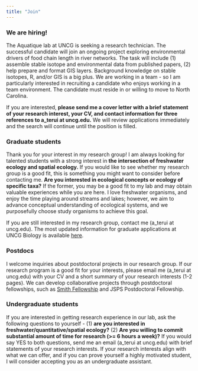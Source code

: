 ```yaml
---
title: "Join"
---
```


### We are hiring!

The Aquatique lab at UNCG is seeking a research technician. The successful candidate will join an ongoing project exploring environmental drivers of food chain length in river networks. The task will include (1) assemble stable isotope and environmental data from published papers, (2) help prepare and format GIS layers. Background knowledge on stable isotopes, R, and/or GIS is a big plus. We are working in a team - so I am particularly interested in recruiting a candidate who enjoys working in a team environment. The candidate must reside in or willing to move to North Carolina.

If you are interested, **please send me a cover letter with a brief statement of your research interest, your CV, and contact information for three references to a_terui at uncg.edu.** We will review applications immediately and the search will continue until the position is filled.

### Graduate students

Thank you for your interest in my research group! I am always looking for talented students with a strong interest in **the intersection of freshwater ecology and spatial ecology.** If you would like to see whether my research group is a good fit, this is something you might want to consider before contacting me. **Are you interested in ecological concepts or ecology of specific taxa?** If the former, you may be a good fit to my lab and may obtain valuable experiences while you are here. I love freshwater organisms, and enjoy the time playing around streams and lakes; however, we aim to advance conceptual understanding of ecological systems, and we purposefully choose study organisms to achieve this goal.

If you are still interested in my research group, contact me (a_terui at uncg.edu). The most updated information for graduate applications at UNCG Biology is available [here](https://biology.uncg.edu/graduate/apply/).

### Postdocs

I welcome inquiries about postdoctoral projects in our research group. If our research program is a good fit for your interests, please email me (a_terui at uncg.edu) with your CV and a short summary of your research interests (1-2 pages). We can develop collaborative projects through postdoctoral fellowships, such as [Smith Fellowship](https://conbio.org/mini-sites/smith-fellows) and JSPS Postdoctoral Fellowship.

### Undergraduate students

If you are interested in getting research experience in our lab, ask the following questions to yourself - (1) **are you interested in freshwater/quantitative/spatial ecology?** (2) **Are you willing to commit substantial amount of time for research (\>= 6 hours a week)?** If you would say YES to both questions, send me an email (a_terui at uncg.edu) with brief statements of your research interests. If your research interests align with what we can offer, and if you can prove yourself a highly motivated student, I will consider accepting you as an undergraduate assistant.
